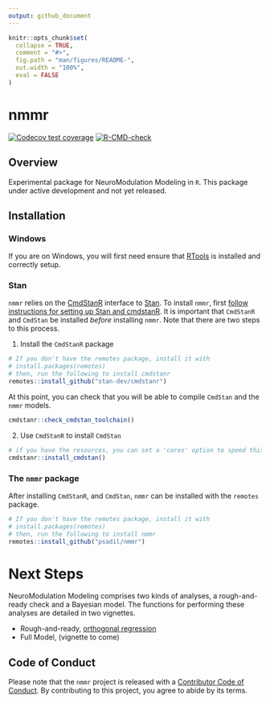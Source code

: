```yaml
---
output: github_document
---
```


<!-- README.md is generated from README.Rmd. Please edit that file -->

```r
knitr::opts_chunk$set(
  collapse = TRUE,
  comment = "#>",
  fig.path = "man/figures/README-",
  out.width = "100%",
  eval = FALSE
)
```

# nmmr

<!-- badges: start -->
[![Codecov test coverage](https://codecov.io/gh/psadil/nmmr/branch/master/graph/badge.svg)](https://codecov.io/gh/psadil/nmmr?branch=master)
[![R-CMD-check](https://github.com/psadil/nmmr/workflows/R-CMD-check/badge.svg)](https://github.com/psadil/nmmr/actions)
<!-- badges: end -->

## Overview

Experimental package for NeuroModulation Modeling in `R`. This package under active development and not yet released.

## Installation

### Windows

If you are on Windows, you will first need ensure that [RTools](https://cran.r-project.org/bin/windows/Rtools/) is installed and correctly setup.

### Stan

`nmmr` relies on the [CmdStanR](https://mc-stan.org/cmdstanr/) interface to [Stan](https://mc-stan.org). To install `nmmr`, first [follow instructions for setting up Stan and cmdstanR](https://mc-stan.org/cmdstanr/articles/cmdstanr.html). It is important that `CmdStanR` and `CmdStan` be installed _before_ installing `nmmr`. Note that there are two steps to this process.

1. Install the `CmdStanR` package

```r
# If you don't have the remotes package, install it with 
# install.packages(remotes)
# then, run the following to install cmdstanr
remotes::install_github("stan-dev/cmdstanr")
```

At this point, you can check that you will be able to compile `CmdStan` and the `nmmr` models.

```r
cmdstanr::check_cmdstan_toolchain()
```

2. Use `CmdStanR` to install `CmdStan`

```r
# if you have the resources, you can set a 'cores' option to speed this up
cmdstanr::install_cmdstan()
```

### The `nmmr` package

After installing `CmdStanR`, and `CmdStan`, `nmmr` can be installed with the `remotes` package.

```r
# If you don't have the remotes package, install it with 
# install.packages(remotes)
# then, run the following to install nmmr
remotes::install_github("psadil/nmmr")
```

# Next Steps

NeuroModulation Modeling comprises two kinds of analyses, a rough-and-ready check and a Bayesian model. The functions for performing these analyses are detailed in two vignettes.

- Rough-and-ready, [orthogonal regression](https://psadil.github.io/nmmr/articles/orthogonal.html)
- Full Model, (vignette to come)


## Code of Conduct
  
  Please note that the `nmmr` project is released with a [Contributor Code of Conduct](https://contributor-covenant.org/version/2/0/CODE_OF_CONDUCT.html). By contributing to this project, you agree to abide by its terms.
  

